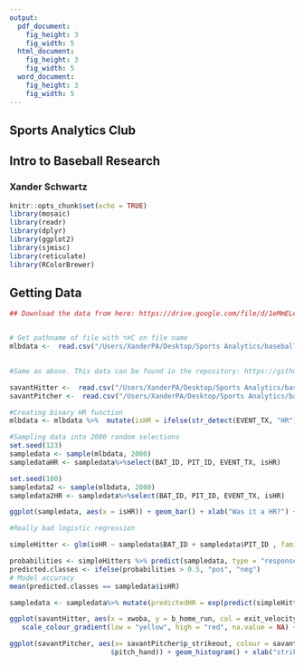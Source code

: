 ```yaml
---
output:
  pdf_document:
    fig_height: 3
    fig_width: 5
  html_document:
    fig_height: 3
    fig_width: 5
  word_document:
    fig_height: 3
    fig_width: 5
---
```


## Sports Analytics Club 
## Intro to Baseball Research
### Xander Schwartz

```r
knitr::opts_chunk$set(echo = TRUE)
library(mosaic)
library(readr)
library(dplyr)
library(ggplot2)
library(sjmisc)
library(reticulate)
library(RColorBrewer)
```

## Getting Data

```r
## Download the data from here: https://drive.google.com/file/d/1eMmELedQQhEbP0pBh6q9jqAwNS8nPu33/view?usp=sharing


# Get pathname of file with ⌥⌘C on file name
mlbdata <-  read.csv("/Users/XanderPA/Desktop/Sports Analytics/baseballresearch/2019mlb.csv", header = TRUE)
  

```

```r
#Same as above. This data can be found in the repository: https://github.com/AmherstSportsAnalytics/baseballresearch under stats

savantHitter <-  read.csv("/Users/XanderPA/Desktop/Sports Analytics/baseballresearch/Stats/MLBSavantHitter.csv", header = TRUE)
savantPitcher <-  read.csv("/Users/XanderPA/Desktop/Sports Analytics/baseballresearch/Stats/MLBSavantPitcher.csv", header = TRUE)
```


```r
#Creating binary HR function
mlbdata <- mlbdata %>%  mutate(isHR = ifelse(str_detect(EVENT_TX, "HR"), 1, 0))
```

```r
#Sampling data into 2000 random selections
set.seed(123)
sampledata <- sample(mlbdata, 2000)  
sampledataHR <- sampledata%>%select(BAT_ID, PIT_ID, EVENT_TX, isHR)

set.seed(100)
sampledata2 <- sample(mlbdata, 2000)  
sampledata2HR <- sampledata%>%select(BAT_ID, PIT_ID, EVENT_TX, isHR)

ggplot(sampledata, aes(x = isHR)) + geom_bar() + xlab("Was it a HR?") + labs(title = "Home Run Count")
```



```r
#Really bad logistic regression

simpleHitter <- glm(isHR ~ sampledata$BAT_ID + sampledata$PIT_ID , family=binomial(Logit),data=sampledata)

probabilities <- simpleHitters %>% predict(sampledata, type = "response")
predicted.classes <- ifelse(probabilities > 0.5, "pos", "neg")
# Model accuracy
mean(predicted.classes == sampledata$isHR)

sampledata <- sampledata%>% mutate(predictedHR = exp(predict(simpleHitter, sampledata) )) 

```


```r
ggplot(savantHitter, aes(x = xwoba, y = b_home_run, col = exit_velocity_avg)) + geom_point() + geom_smooth()  +
   scale_colour_gradient(low = "yellow", high = "red", na.value = NA) + xlab("Expected Weight On Base Average") + ylab("Home Runs") + labs(title = "Plot of Home Runs by xwOBA")

```

```r
ggplot(savantPitcher, aes(x= savantPitcher$p_strikeout, colour = savantPitcher
                         $pitch_hand)) + geom_histogram() + xlab("strikeouts") + labs(title = "Histogram of Pitcher Strikeouts")
```






